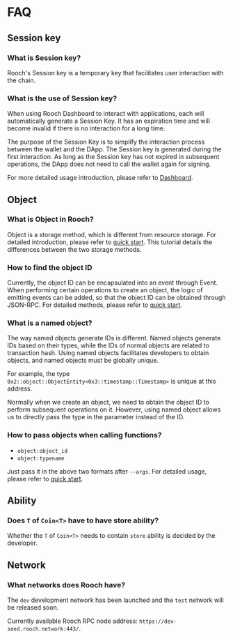 # FAQ

## Session key

### What is Session key?

Rooch's Session key is a temporary key that facilitates user interaction with the chain.

### What is the use of Session key?

When using Rooch Dashboard to interact with applications, each will automatically generate a Session Key. It has an expiration time and will become invalid if there is no interaction for a long time.

The purpose of the Session Key is to simplify the interaction process between the wallet and the DApp. The Session key is generated during the first interaction. As long as the Session key has not expired in subsequent operations, the DApp does not need to call the wallet again for signing.

For more detailed usage introduction, please refer to [Dashboard](./dashboard.en-US.mdx).

## Object

### What is Object in Rooch?

Object is a storage method, which is different from resource storage. For detailed introduction, please refer to [quick start](../../build/getting-started/first-contract/quick-start.en-US.mdx). This tutorial details the differences between the two storage methods.

### How to find the object ID

Currently, the object ID can be encapsulated into an event through Event. When performing certain operations to create an object, the logic of emitting events can be added, so that the object ID can be obtained through JSON-RPC. For detailed methods, please refer to [quick start](../../build/getting-started/first-contract/quick-start.en-US.mdx).

### What is a named object?

The way named objects generate IDs is different. Named objects generate IDs based on their types, while the IDs of normal objects are related to transaction hash. Using named objects facilitates developers to obtain objects, and named objects must be globally unique.

For example, the type `0x2::object::ObjectEntity<0x3::timestamp::Timestamp>` is unique at this address.

Normally when we create an object, we need to obtain the object ID to perform subsequent operations on it. However, using named object allows us to directly pass the type in the parameter instead of the ID.

### How to pass objects when calling functions?

- `object:object_id`
- `object:typename`

Just pass it in the above two formats after `--args`. For detailed usage, please refer to [quick start](./developer-guides/quick-start.en-US.mdx).

## Ability

### Does `T` of `Coin<T>` have to have store ability?

Whether the `T` of `Coin<T>` needs to contain `store` ability is decided by the developer.

## Network

### What networks does Rooch have?

The `dev` development network has been launched and the `test` network will be released soon.

Currently available Rooch RPC node address: `https://dev-seed.rooch.network:443/`.
